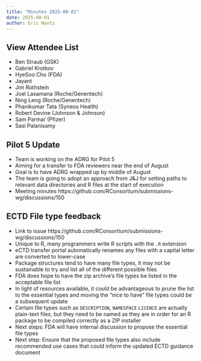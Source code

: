 ```yaml
---
title: "Minutes 2025-08-01"
date: 2025-08-01
author: Eric Nantz
---
```


::: {.callout-tip collapse="true"}
## View Attendee List

- Ben Straub (GSK)
- Gabriel Krotkov
- HyeSoo Cho (FDA)
- Jayant
- Jim Rothstein
- Joel Laxamana (Roche/Genentech)
- Ning Leng (Roche/Genentech)
- Phanikumar Tata (Syneos Health)
- Robert Devine (Johnson & Johnson)
- Sam Parmar (Pfizer)
- Sasi Palanisamy
:::

## Pilot 5 Update

* Team is working on the ADRG for Pilot 5
* Aiming for a transfer to FDA reviewers near the end of August
* Goal is to have ADRG wrapped up by middle of August
* The team is going to adopt an approach from J&J for setting paths to relevant data directories and R files at the start of execution 
* Meeting minutes https://github.com/RConsortium/submissions-wg/discussions/150


## ECTD File type feedback

* Link to issue https://github.com/RConsortium/submissions-wg/discussions/150
* Unique to R, many programmers write R scripts with the `.R` extension
* eCTD transfer portal automatically renames any files with a capital letter are converted to lower-case
* Package structures tend to have many file types, it may not be sustainable to try and list all of the different possible files
* FDA does hope to have the zip archive's file types be listed in the acceptable file list
* In light of resources available, it could be advantageous to prune the list to the essential types and moving the "nice to have" file types could be a subsequent update
* Certain file types such as `DESCRIPTION`, `NAMESPACE` `LICENCE` are actually plain-text files, but they need to be named as they are in order for an R package to be compiled correctly as a ZIP installer
* Next steps: FDA will have internal discussion to propose the essential file types
* Next step: Ensure that the proposed file types also include recommended use cases that could inform the updated ECTD guidance document